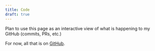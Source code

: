```yaml
---
title: Code
draft: true
---
```


Plan to use this page as an interactive view of what is happening to my GitHub (commits, PRs, etc.)

For now, all that is on [GitHub](https://github.com/nikitavoloboev).
